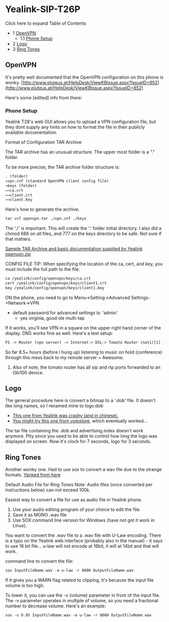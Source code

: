 
# Yealink-SIP-T26P 

 

Click here to expand Table of Contents

* 1 [OpenVPN](#openvpn)  
   * 1.1 [Phone Setup](#phone-setup)
* 2 [Logo](#logo)
* 3 [Ring Tones](#ring-tones)

## OpenVPN

It's pretty well documented that the OpenVPN configuration on this phone is wonky. [http://www.pluteus.at/HelpDesk/ViewKBIssue.aspx?IssueID=852](http://www.pluteus.at/HelpDesk/ViewKBIssue.aspx?IssueID=852)

Here's some \[edited\] info from there:

### Phone Setup

Yealink T28's web GUI allows you to upload a VPN configuration file, but they dont supply any hints on how to format the file in their publicly available documentation.

Format of Configuration TAR Archive

The TAR archive has an unusual structure. The upper most folder is a "." folder.

To be more precise, the TAR archive folder structure is:

```xml
. (folder)
→vpn.cnf (standard OpenVPN client config file)
→keys (folder)
→→ca.crt
→→client.crt
→→client.key
```

Here's how to generate the archive.

```xml
tar cvf openvpn.tar ./vpn.cnf ./keys
```

The './' is important. This will create the '.' folder initial directory. I also did a chmod 666 on all files, and 777 on the keys directory to be safe. Not sure if that matters.

[Sample TAR Archive and basic documentation supplied by Yealink openvpn.zip](http://www.yealink.co.uk/assets/Document-Downloads/Open%20VPN.zip)

CONFIG FILE TIP: When specifying the location of the ca, cert, and key, you must include the full path to the file:

```xml
ca /yealink/config/openvpn/keys/ca.crt
cert /yealink/config/openvpn/keys/client1.crt
key /yealink/config/openvpn/keys/client1.key
```

ON the phone, you need to go to Menu->Setting->Advanced Settings->Network->VPN

* default password for advanced settings is: 'admin'  
   * yes virginia, good ole multi-tap

If it works, you'll see VPN in a square on the upper right hand corner of the display. DNS works fine as well. Here's a test setup:

```xml
FS -> Router (vpn server) -> Internet-> DSL-> Tomato Router (nat1)[1] -> wireless -> Gargoyle Router [client route] (nat2) -> Yealink (openvpn)
```

  
So far 8.5+ hours (before I hung up) listening to music on hold (conference) through this mess back to my remote server = Awesome.

1. Also of note, the tomato router has all sip and rtp ports forwarded to an Obi100 device.

## Logo

The general procedure here is convert a bitmap to a '.dob' file. It doesn't like long names, so I renamed mine to logo.dob

* [This one from Yealink was crashy (and in chinese).](http://www.yealink.com/fae/How%20to%20change%20the%20YEALINK%20logo%20on%20LCD.rar)
* [You might try this one from voipstore](http://support.voipstore.com/index.php?/Knowledgebase/Article/GetAttachment/202/3624), which eventually worked...

The tar file containing the .dob and advertising.index doesn't work anymore. Pity since you used to be able to control how long the logo was displayed on screen. Now it's clock for 7 seconds, logo for 3 seconds.

## Ring Tones

Another wonky one. Had to use sox to convert a wav file due to the strange formats. [Yanked from here](http://forum.voipstore.com/yealink/600-creating-wav-files-for-yealink-ringtones.html)

Default Audio File for Ring Tones Note: Audio files (once converted per instructions below) can not exceed 100k.

Easiest way to convert a file for use as audio file in Yealink phone.

1. Use your audio editing program of your choice to edit the file.
2. Save it as MONO .wav file
3. Use SOX command line version for Windows (have not got it work in Linux).

You want to convert the .wav file to a .wav file with U-Law encoding. There is a typo on the Yealink web interface (probably also in the manual) - it says to use 16 bit file... u-law will not encode at 16bit, it will at 14bit and that will work.

command line to convert the file:

```xml
sox InputFileName.wav -e u-law -r 8000 OutputFileName.wav
```

  
If it gives you a WARN flag related to clipping, it's because the input file volume is too high.

To lower it, you can use the -v (volume) parameter in front of the input file. The -v parameter operates in multiple of volume, so you need a fractional number to decrease volume. Here's an example:

```xml
sox -v 0.95 InputFileName.wav -e u-law -r 8000 OutputFileName.wav
```


